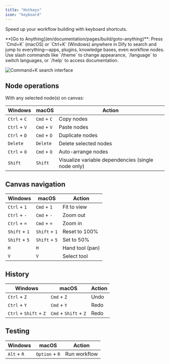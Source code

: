 ```yaml
---
title: "Hotkeys"
icon: "keyboard"
---
```


Speed up your workflow building with keyboard shortcuts.

<Callout type="tip">
**[Go to Anything](en/documentation/pages/build/goto-anything)**: Press `Cmd+K` (macOS) or `Ctrl+K` (Windows) anywhere in Dify to search and jump to everything—apps, plugins, knowledge bases, even workflow nodes. Use slash commands like `/theme` to change appearance, `/language` to switch languages, or `/help` to access documentation.

![Command+K search interface](/images/command-k.gif)
</Callout>



## Node operations
With any selected node(s) on canvas:

<table>
  <thead>
    <tr>
      <th>Windows</th>
      <th>macOS</th>
      <th>Action</th>
    </tr>
  </thead>
  <tbody>
    <tr>
      <td><code>Ctrl</code> + <code>C</code></td>
      <td><code>Cmd</code> + <code>C</code></td>
      <td>Copy nodes</td>
    </tr>
    <tr>
      <td><code>Ctrl</code> + <code>V</code></td>
      <td><code>Cmd</code> + <code>V</code></td>
      <td>Paste nodes</td>
    </tr>
    <tr>
      <td><code>Ctrl</code> + <code>D</code></td>
      <td><code>Cmd</code> + <code>D</code></td>
      <td>Duplicate nodes</td>
    </tr>
    <tr>
      <td><code>Delete</code></td>
      <td><code>Delete</code></td>
      <td>Delete selected nodes</td>
    </tr>
    <tr>
      <td><code>Ctrl</code> + <code>O</code></td>
      <td><code>Cmd</code> + <code>O</code></td>
      <td>Auto-arrange nodes</td>
    </tr>
    <tr>
      <td><code>Shift</code></td>
      <td><code>Shift</code></td>
      <td>Visualize variable dependencies (single node only)</td>
    </tr>
  </tbody>
</table>

## Canvas navigation

<table>
  <thead>
    <tr>
      <th>Windows</th>
      <th>macOS</th>
      <th>Action</th>
    </tr>
  </thead>
  <tbody>
    <tr>
      <td><code>Ctrl</code> + <code>1</code></td>
      <td><code>Cmd</code> + <code>1</code></td>
      <td>Fit to view</td>
    </tr>
    <tr>
      <td><code>Ctrl</code> + <code>-</code></td>
      <td><code>Cmd</code> + <code>-</code></td>
      <td>Zoom out</td>
    </tr>
    <tr>
      <td><code>Ctrl</code> + <code>=</code></td>
      <td><code>Cmd</code> + <code>=</code></td>
      <td>Zoom in</td>
    </tr>
    <tr>
      <td><code>Shift</code> + <code>1</code></td>
      <td><code>Shift</code> + <code>1</code></td>
      <td>Reset to 100%</td>
    </tr>
    <tr>
      <td><code>Shift</code> + <code>5</code></td>
      <td><code>Shift</code> + <code>5</code></td>
      <td>Set to 50%</td>
    </tr>
    <tr>
      <td><code>H</code></td>
      <td><code>H</code></td>
      <td>Hand tool (pan)</td>
    </tr>
    <tr>
      <td><code>V</code></td>
      <td><code>V</code></td>
      <td>Select tool</td>
    </tr>
  </tbody>
</table>

## History

<table>
  <thead>
    <tr>
      <th>Windows</th>
      <th>macOS</th>
      <th>Action</th>
    </tr>
  </thead>
  <tbody>
    <tr>
      <td><code>Ctrl</code> + <code>Z</code></td>
      <td><code>Cmd</code> + <code>Z</code></td>
      <td>Undo</td>
    </tr>
    <tr>
      <td><code>Ctrl</code> + <code>Y</code></td>
      <td><code>Cmd</code> + <code>Y</code></td>
      <td>Redo</td>
    </tr>
    <tr>
      <td><code>Ctrl</code> + <code>Shift</code> + <code>Z</code></td>
      <td><code>Cmd</code> + <code>Shift</code> + <code>Z</code></td>
      <td>Redo</td>
    </tr>
  </tbody>
</table>

## Testing

<table>
  <thead>
    <tr>
      <th>Windows</th>
      <th>macOS</th>
      <th>Action</th>
    </tr>
  </thead>
  <tbody>
    <tr>
      <td><code>Alt</code> + <code>R</code></td>
      <td><code>Option</code> + <code>R</code></td>
      <td>Run workflow</td>
    </tr>
  </tbody>
</table>

